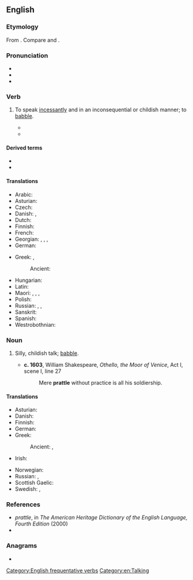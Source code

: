 ==English==

===Etymology===
From {{suffix|en|prate|le|gloss2=early modern English frequentative suffix}}. Compare {{cog|nl|pruttelen}} and {{cog|nl|preutelen|t=to mutter}}.

===Pronunciation===
* {{IPA|en|/ˈpɹætəl/}}
* {{audio|en|LL-Q1860 (eng)-Vealhurl-prattle.wav|Audio (RP)}}
* {{rhymes|en|ætəl}}

===Verb===
{{en-verb}}

# {{lb|en|ambitransitive}} To speak [[incessantly]] and in an inconsequential or childish manner; to [[babble]].
#: {{syn|en|Thesaurus:prattle}}
#* {{quote-book|en|year=1906|author={{w|O. Henry}}|title=[[s:en:A_Cosmopolite_in_a_Café|A Cosmopolite in a Café]]|passage=And as E. Rushmore Coglan '''prattled''' of this little planet I thought with glee of a great almost-cosmopolite who wrote for the whole world and dedicated himself to Bombay.}}
#* {{quote-book|en|year=1952|author=Daphne Du Maurier|authorlink=Daphne Du Maurier|title=The Apple Tree|chapter=Monte Verità|passage=I looked across at Anna, and I noticed that her eyes had grown strangely blank, without expression. I felt instinctively that the subject brought up by Victor was one she would not have chosen. Victor, insensitive to this, went '''prattling''' on.}}

====Derived terms====
* {{l|en|prattler}}
* {{l|en|prattlingly}}

====Translations====
{{trans-top|to talk incessantly; to babble}}
* Arabic: {{t|ar|بَقَّ}}
* Asturian: {{t+|ast|esbabayar}}
* Czech: {{t+|cs|plkat}}
* Danish: {{t|da|plapre}}, {{t|da|pludre}}
* Dutch: {{t+|nl|ratelen}}
* Finnish: {{t|fi|pälättää}}
* French: {{t+|fr|bavarder}}
* Georgian: {{t|ka|ტიტინი}}, {{t|ka|ტიკტიკი}}, {{t|ka|ყბედობა}}, {{t|ka|ლაქლაქი}}
* German: {{t+|de|schwatzen}}
{{trans-mid}}
* Greek: {{t+|el|φλυαρώ}}, {{t+|el|κελαηδώ}}
*: Ancient: {{t|grc|φλυαρέω}}
* Hungarian: {{t+|hu|csacsog}}
* Latin: {{t|la|garriō}}
* Maori: {{t|mi|pahupahu}}, {{t|mi|hautete}}, {{t|mi|hote}}, {{t|mi|tarawhete}}
* Polish: {{t+|pl|paplać}}
* Russian: {{t+|ru|лепета́ть|impf}}, {{t+|ru|болта́ть|impf}}, {{t+|ru|трепа́ться|impf}}
* Sanskrit: {{t|sa|लपति}}
* Spanish: {{t+|es|parlotear}}
* Westrobothnian: {{t|gmq-bot|blaver}}
{{trans-bottom}}

===Noun===
{{en-noun|-}}

# Silly, childish talk; [[babble]].
#: {{syn|en|Thesaurus:nonsense|Thesaurus:chatter}}
#* '''c. 1603''', William Shakespeare, ''Othello, the Moor of Venice'', Act I, scene I, line 27
#*: Mere '''prattle''' without practice is all his soldiership.

====Translations====
{{trans-top|babble}}
* Asturian: {{t+|ast|esbabaye|m}}
* Danish: {{t|da|pludren|c}}
* Finnish: {{t+|fi|pälätys}}
* German: {{t+|de|Geplapper|n}}
* Greek:
*: Ancient: {{t|grc|λάλημα|n}}, {{t|grc|λαλαγή|f}}
* Irish: {{t|ga|gliogar|m}}
{{trans-mid}}
* Norwegian: {{t+|no|bable}}
* Russian: {{t+|ru|ле́пет|m}}, {{t+|ru|болтовня́|f}}
* Scottish Gaelic: {{t|gd|goileam|m}}
* Swedish: {{t+|sv|pladder}}, {{t+|sv|joller}}
{{trans-bottom}}

===References===
* ''prattle'', in ''The American Heritage Dictionary of the English Language, Fourth Edition'' (2000)
* {{R:Online Etymology Dictionary}}

===Anagrams===
* {{anagrams|en|a=aelprtt|Platter|partlet|platter}}

[[Category:English frequentative verbs]]
[[Category:en:Talking]]